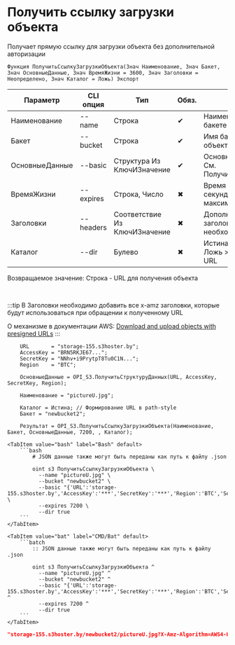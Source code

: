 ﻿---
sidebar_position: 17
description: Получить ссылку загрузки объекта и другие функции для работы с S3 в Открытом пакете интеграций - бесплатной open-source библиотеке интеграций для 1С:Предприятие 8, OneScript и CLI
keywords: [1C, 1С, 1С:Предприятие, 1С:Предприятие 8.3, API, Интеграция, Сервисы, Обмен, OneScript, CLI, S3]
---


# Получить ссылку загрузки объекта
 Получает прямую ссылку для загрузки объекта без дополнительной авторизации



`Функция ПолучитьСсылкуЗагрузкиОбъекта(Знач Наименование, Знач Бакет, Знач ОсновныеДанные, Знач ВремяЖизни = 3600, Знач Заголовки = Неопределено, Знач Каталог = Ложь) Экспорт`

  | Параметр | CLI опция | Тип | Обяз. | Назначение |
  |-|-|-|-|-|
  | Наименование | --name | Строка | &#x2714; | Наименование объекта в бакете |
  | Бакет | --bucket | Строка | &#x2714; | Имя бакета для загрузки объекта |
  | ОсновныеДанные | --basic | Структура Из КлючИЗначение | &#x2714; | Основные данные запроса. См. ПолучитьСтруктуруДанных |
  | ВремяЖизни | --expires | Строка, Число | &#x2716; | Время жизни ссылки в секундах. 604800 максимум |
  | Заголовки | --headers | Соответствие Из КлючИЗначение | &#x2716; | Дополнительные заголовки запроса, если необходимо |
  | Каталог | --dir | Булево | &#x2716; | Истина > Path style URL, Ложь > Virtual hosted style URL |

  
  Возвращаемое значение:   Строка - URL для получения объекта

<br/>

:::tip
В Заголовки необходимо добавить все x-amz заголовки, которые будут использоваться при обращении к полученному URL

О механизме в документации AWS: [Download and upload objects with presigned URLs](https://docs.aws.amazon.com/AmazonS3/latest/userguide/using-presigned-url.html)
:::
<br/>



```bsl title="Пример использования для 1С:Предприятие/OneScript"
    URL       = "storage-155.s3hoster.by";
    AccessKey = "BRN5RKJE67...";
    SecretKey = "NNhv+i9PrytpT8Tu0C1N...";
    Region    = "BTC";

    ОсновныеДанные = OPI_S3.ПолучитьСтруктуруДанных(URL, AccessKey, SecretKey, Region);

    Наименование = "pictureU.jpg";

    Каталог = Истина; // Формирование URL в path-style
    Бакет = "newbucket2";

    Результат = OPI_S3.ПолучитьСсылкуЗагрузкиОбъекта(Наименование, Бакет, ОсновныеДанные, 7200, , Каталог);
```
    

 <Tabs>
  
    <TabItem value="bash" label="Bash" default>
        ```bash
            # JSON данные также могут быть переданы как путь к файлу .json
            
            oint s3 ПолучитьСсылкуЗагрузкиОбъекта \
              --name "pictureU.jpg" \
              --bucket "newbucket2" \
              --basic "{'URL':'storage-155.s3hoster.by','AccessKey':'***','SecretKey':'***','Region':'BTC','Service':'s3'}" \
              --expires 7200 \
              --dir true
        ```
    </TabItem>
  
    <TabItem value="bat" label="CMD/Bat" default>
        ```batch
            :: JSON данные также могут быть переданы как путь к файлу .json
            
            oint s3 ПолучитьСсылкуЗагрузкиОбъекта ^
              --name "pictureU.jpg" ^
              --bucket "newbucket2" ^
              --basic "{'URL':'storage-155.s3hoster.by','AccessKey':'***','SecretKey':'***','Region':'BTC','Service':'s3'}" ^
              --expires 7200 ^
              --dir true
        ```
    </TabItem>
</Tabs>


```json title="Результат"
"storage-155.s3hoster.by/newbucket2/pictureU.jpg?X-Amz-Algorithm=AWS4-HMAC-SHA256&X-Amz-Credential=BRN5RKJE67YCVDZRRQVI%2F20250916%2FBTC%2Fs3%2Faws4_request&X-Amz-Date=20250916T210139Z&X-Amz-Expires=7200&X-Amz-SignedHeaders=host&X-Amz-Signature=ca73780d48ffdfee8b3f8b53258123cb4e24ed7dd635ea80889cb25aba7aba49"
```
